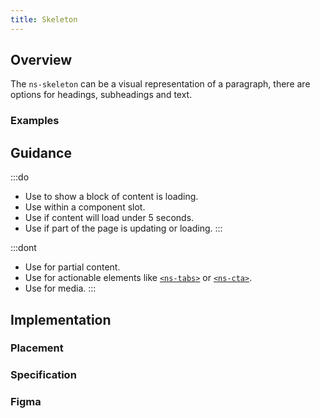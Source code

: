 ```yaml
---
title: Skeleton
---
```





## Overview

<CompDetails name={componentName} />

The `ns-skeleton` can be a visual representation of a paragraph, there are options for headings, subheadings and text.

### Examples

<Tabs>
  <TabItem label="Standard">
    <ExampleViewer type="standard" disableConfigure/>
  </TabItem>
  <TabItem label="Paragraph">
    <ExampleViewer type="standard-paragraph" disableConfigure/>
  </TabItem>
  <TabItem label="Heading">
    <ExampleViewer type="standard-heading" disableConfigure/>
  </TabItem>
  <TabItem label="Subheading">
    <ExampleViewer type="standard-subheading" disableConfigure/>
  </TabItem>
  <TabItem label="Text">
    <ExampleViewer type="standard-text" disableConfigure/>
  </TabItem>
</Tabs>

## Guidance

:::do
- Use to show a block of content is loading.
- Use within a component slot.
- Use if content will load under 5 seconds.
- Use if part of the page is updating or loading.
:::

:::dont
- Use for partial content.
- Use for actionable elements like [`<ns-tabs>`](/components/ns-tabs) or [`<ns-cta>`](/components/ns-cta).
- Use for media.
:::

## Implementation

### Placement

<Placement name={componentName} />

### Specification

<Specification name={componentName} />

### Figma

<Figma name={componentName} />
